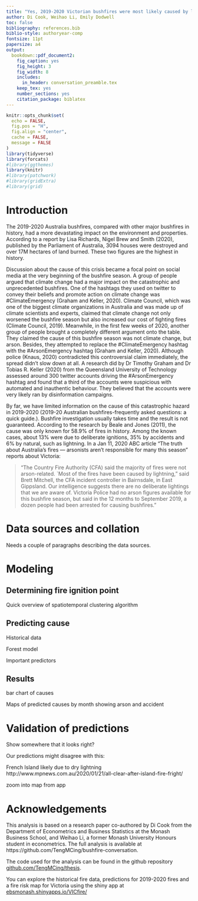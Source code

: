 ```yaml
---
title: "Yes, 2019-2020 Victorian bushfires were most likely caused by lightning but there's more to be learned from open data"
author: Di Cook, Weihao Li, Emily Dodwell
toc: false
bibliography: references.bib
biblio-style: authoryear-comp
fontsize: 11pt
papersize: a4
output:
  bookdown::pdf_document2:
    fig_caption: yes
    fig_height: 3
    fig_width: 8
    includes:
      in_header: conversation_preamble.tex
    keep_tex: yes
    number_sections: yes
    citation_package: biblatex
---
```


```r
knitr::opts_chunk$set(
  echo = FALSE,
  fig.pos = "H",
  fig.align = "center",
  cache = FALSE,
  message = FALSE
)
library(tidyverse)
library(forcats)
#library(ggthemes)
library(knitr)
#library(patchwork)
#library(gridExtra)
#library(grid)
```

# Introduction {#intro}

The 2019-2020 Australia bushfires, compared with other major bushfires in history, had a more devastating impact on the environment and properties. According to a report by Lisa Richards, Nigel Brew and Smith (2020), published by the Parliament of Australia, 3094 houses were destroyed and over 17M hectares of land burned. These two figures are the highest in history. 

Discussion about the cause of this crisis became a focal point on social media at the very beginning of the bushfire season. A group of people argued that climate change had a major impact on the catastrophic and unprecedented bushfires. One of the hashtags they used on twitter to convey their beliefs and promote action on climate change was #ClimateEmergency (Graham and Keller, 2020). Climate Council, which was one of the biggest climate organizations in Australia and was made up of climate scientists and experts, claimed that climate change not only worsened the bushfire season but also increased our cost of fighting fires (Climate Council, 2019). Meanwhile, in the first few weeks of 2020, another group of people brought a completely different argument onto the table. They claimed the cause of this bushfire season was not climate change, but arson. Besides, they attempted to replace the #ClimateEmergency hashtag with the #ArsonEmergency hashtag (Graham and Keller, 2020). Although police (Knaus, 2020) contradicted this controversial claim immediately, the spread didn’t slow down at all. A research did by Dr Timothy Graham and Dr Tobias R. Keller (2020) from the Queensland University of Technology assessed around 300 twitter accounts driving the #ArsonEmergency hashtag and found that a third of the accounts were suspicious with automated and inauthentic behaviour. They believed that the accounts were very likely ran by disinformation campaigns.

By far, we have limited information on the cause of this catastrophic hazard in 2019-2020 (2019-20 Australian bushfires-frequently asked
questions: a quick guide.). Bushfire investigation usually takes time and the result is not guaranteed. According to the research by Beale and Jones (2011), the cause was only known for 58.9% of fires in history. Among the known cases, about 13% were due to deliberate ignitions, 35% by accidents and 6% by natural, such as lightning. In a Jan 11, 2020 ABC article "The truth about Australia's fires — arsonists aren't responsible for many this season" reports about Victoria:

> "The Country Fire Authority (CFA) said the majority of fires were not arson-related. `Most of the fires have been caused by lightning," said Brett Mitchell, the CFA incident controller in Bairnsdale, in East Gippsland. Our intelligence suggests there are no deliberate lightings that we are aware of.  Victoria Police had no arson figures available for this bushfire season, but said in the 12 months to September 2019, a dozen people had been arrested for causing bushfires."

<!-- We often hear commentary about voting patterns --- people in their 20s without kids are more likely to be left wing, migrants are more conservative, wealthier people tend to favour the conservative parties, and so on. These might be built on myth and stereotypes. There is open data available from each election and from regular national censuses; this data can be used to examine just what are the indicators for voting tendency.

Voting tendencies can change over time. For example, if wealth was a good predictor of conservative voting in the 2001 election, is it still a good predictor in 2019? Australia has changed in many ways over the last two decades. Rising house prices, country-wide improvements in education, an ageing population, and a decline in religious affiliation, are just some of the ways we have changed. At the same time, political power has moved back and forth between the two major parties. How much can we attribute changes in political power to changes in who we are?-->

# Data sources and collation {#data}

Needs a couple of paragraphs describing the data sources.

# Modeling {#models}

## Determining fire ignition point {#ignition}

Quick overview of spatiotemporal clustering algorithm

## Predicting cause {-}

Historical data

Forest model 

Important predictors

## Results

bar chart of causes

Maps of predicted causes by month showing arson and accident

# Validation of predictions {-}

Show somewhere that it looks right?

Our predictions might disagree with this:

French Island likely due to dry lightning
http://www.mpnews.com.au/2020/01/21/all-clear-after-island-fire-fright/

zoom into map from app


# Acknowledgements

This analysis is based on a research paper co-authored by Di Cook from the Department of Econometrics and Business Statistics at the Monash Business School, and Weihao Li, a former Monash University Honours student in econometrics. The full analysis is available at https://github.com/TengMCing/bushfire-conversation.

The code used for the analysis can be found in the github repository [github.com/TengMCing/thesis](https://github.com/TengMCing/thesis).

You can explore the historical fire data, predictions for 2019-2020 fires and a fire risk map for Victoria using the shiny app at [ebsmonash.shinyapps.io/VICfire/](https://ebsmonash.shinyapps.io/VICfire/)
